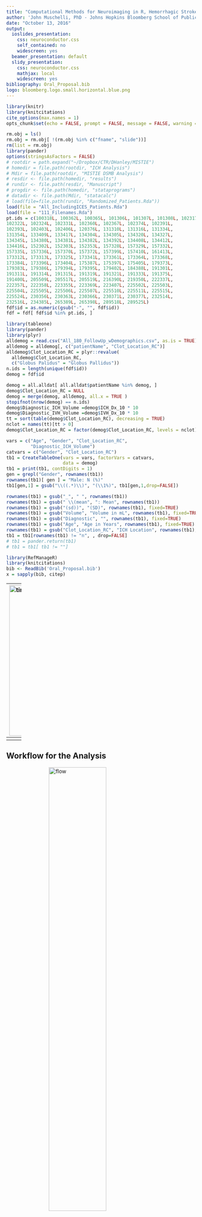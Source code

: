 ```yaml
---
title: "Computational Methods for Neuroimaging in R, Hemorrhagic Stroke and Neuroconductor"
author: 'John Muschelli, PhD - Johns Hopkins Bloomberg School of Public Health<br/> http://johnmuschelli.com/Rochester_2016.html <br/> <a href="https://twitter.com/strictlystat?lang=en">\@StrictlyStat</a> <br/> https://github.com/muschellij2'
date: "October 13, 2016"
output:
  ioslides_presentation:
    css: neuroconductor.css
    self_contained: no
    widescreen: yes
  beamer_presentation: default
  slidy_presentation:
    css: neuroconductor.css
    mathjax: local
    widescreen: yes
bibliography: Oral_Proposal.bib
logo: bloomberg.logo.small.horizontal.blue.png
---
```



<script type="text/x-mathjax-config">
MathJax.Hub.Config({ TeX: { extensions: ["color.js"] }});
</script>

```r
library(knitr)
library(knitcitations)
cite_options(max.names = 1)
opts_chunk$set(echo = FALSE, prompt = FALSE, message = FALSE, warning = FALSE, comment = "", results = 'hide')
```


```r
rm.obj = ls()
rm.obj = rm.obj[ !(rm.obj %in% c("fname", "slide"))]
rm(list = rm.obj)
library(pander)
options(stringsAsFactors = FALSE)
# rootdir = path.expand("~/Dropbox/CTR/DHanley/MISTIE")
# homedir = file.path(rootdir, "ICH Analysis")
# Mdir = file.path(rootdir, "MISTIE DSMB Analysis")
# resdir <- file.path(homedir, "results")
# rundir <- file.path(resdir, "Manuscript")
# progdir <- file.path(homedir, "stataprograms")
# datadir <- file.path(Mdir, "statacalc")
# load(file=file.path(rundir, "Randomized_Patients.Rda"))
load(file = "All_IncludingICES_Patients.Rda")
load(file = "111_Filenames.Rda")
pt.ids = c(100318L, 100362L, 100365L, 101306L, 101307L, 101308L, 102317L, 
102322L, 102324L, 102331L, 102360L, 102367L, 102374L, 102391L, 
102393L, 102403L, 102406L, 120376L, 131310L, 131316L, 131334L, 
131354L, 133409L, 133417L, 134304L, 134305L, 134320L, 134327L, 
134345L, 134380L, 134381L, 134382L, 134392L, 134408L, 134412L, 
134416L, 152302L, 152303L, 152353L, 157328L, 157329L, 157332L, 
157335L, 157336L, 157370L, 157372L, 157399L, 157410L, 161413L, 
173312L, 173313L, 173325L, 173341L, 173361L, 173364L, 173368L, 
173384L, 173396L, 173404L, 175387L, 175397L, 175405L, 179373L, 
179383L, 179386L, 179394L, 179395L, 179402L, 184388L, 191301L, 
191311L, 191314L, 191315L, 191319L, 191321L, 191333L, 191375L, 
191400L, 205509L, 205517L, 205519L, 216390L, 219350L, 222337L, 
222357L, 222358L, 223355L, 223369L, 223407L, 225502L, 225503L, 
225504L, 225505L, 225506L, 225507L, 225510L, 225511L, 225515L, 
225524L, 230356L, 230363L, 230366L, 230371L, 230377L, 232514L, 
232516L, 234385L, 265389L, 265398L, 289518L, 289525L)
fdf$id = as.numeric(gsub("-", "", fdf$id))
fdf = fdf[ fdf$id %in% pt.ids, ]
```

```r
library(tableone)
library(pander)
library(plyr)
alldemog = read.csv("All_180_FollowUp_wDemographics.csv", as.is = TRUE)
alldemog = alldemog[, c("patientName", "Clot_Location_RC")]
alldemog$Clot_Location_RC = plyr::revalue(
  alldemog$Clot_Location_RC,
  c("Globus Palidus" = "Globus Pallidus"))
n.ids = length(unique(fdf$id))
demog = fdf$id 

demog = all.alldat[ all.alldat$patientName %in% demog, ]
demog$Clot_Location_RC = NULL
demog = merge(demog, alldemog, all.x = TRUE )
stopifnot(nrow(demog) == n.ids)
demog$Diagnostic_ICH_Volume =demog$ICH_Dx_10 * 10 
demog$Diagnostic_IVH_Volume =demog$IVH_Dx_10 * 10 
tt = sort(table(demog$Clot_Location_RC), decreasing = TRUE)
nclot = names(tt)[tt > 0]
demog$Clot_Location_RC = factor(demog$Clot_Location_RC, levels = nclot)

vars = c("Age", "Gender", "Clot_Location_RC",
         "Diagnostic_ICH_Volume")
catvars = c("Gender", "Clot_Location_RC")
tb1 = CreateTableOne(vars = vars, factorVars = catvars, 
                     data = demog)
tb1 = print(tb1, contDigits = 1)
gen = grepl("Gender", rownames(tb1))
rownames(tb1)[ gen ] = "Male: N (%)"
tb1[gen,1] = gsub("\\((.*)\\)", "(\\1%)", tb1[gen,1,drop=FALSE])

rownames(tb1) = gsub("_", " ", rownames(tb1))
rownames(tb1) = gsub(" \\(mean", ": Mean", rownames(tb1))
rownames(tb1) = gsub("(sd))", "(SD)", rownames(tb1), fixed=TRUE)
rownames(tb1) = gsub("Volume", "Volume in mL", rownames(tb1), fixed=TRUE)
rownames(tb1) = gsub("Diagnostic", "", rownames(tb1), fixed=TRUE)
rownames(tb1) = gsub("Age", "Age in Years", rownames(tb1), fixed=TRUE)
rownames(tb1) = gsub("Clot_Location_RC", "ICH Location", rownames(tb1), fixed=TRUE)
tb1 = tb1[rownames(tb1) != "n", , drop=FALSE]
# tb1 = pander.return(tb1)
# tb1 = tb1[ tb1 != ""]
```

```r
library(RefManageR)
library(knitcitations)
bib <- ReadBib('Oral_Proposal.bib')
x = sapply(bib, citep)
```

----
<img src="figures/My_timeline.gif" style="width:1050px; height:400px; display: block; margin: auto;" alt="timeline">


## The MISTIE Stroke Trial 

* Minimally Invasive Surgery plus r-tPA for Intracerebral Hemorrhage Evacuation (<strong>MISTIE</strong>) 
    - Multi-center, multi-national Phase II clinical trial
    - Alteplase (donated by Genentech)

<div class="container">
<div id="left_col">
<img src="figures/MISTIE3-LOGO.png" style="width:200px; height:100px; display: block; margin: auto;" alt="MISTIE LOGO">
</div>
<div id="right_col">
PI: Dr. Dan Hanley
<img src="figures/Hanley.jpg" style="width:60%; display: block; margin: auto;" alt="Hanley">
</div>
</div>

* http://braininjuryoutcomes.com/mistie-about



## Intracranial/Intracerebral Hemorrhage (ICH)

<div class="container" style='font-size: 28pt;'> 
   <div id="left_col">

<img src="figures/stroke_hem_web.jpg" alt="hemorrhagic" style="display: block; margin: auto; width: 80%">

<p style = "font-size:10.5px; ">
<a href = "http://www.heartandstroke.com/site/c.ikIQLcMWJtE/b.3484153/k.7675/Stroke__Hemorrhagic_stroke.htm" style ="word-wrap: break-word;" >http://www.heartandstroke.com/site/c.ikIQLcMWJtE/b.3484153/k.7675/Stroke__Hemorrhagic_stroke.htm</a>
</p>

</div>
   <div id="right_col">

- When a blood vessel ruptures into tissue
- ≈ 13% of strokes


<img src="figures/spinning_brain_hemorrhage.gif" style="width:105%;  display: block; margin: auto;" alt="spinning">


  </div>

</div>


# Larger Hemorrhage Volume ⇒ Worse Outcome

```r
bibliography() 
```

# Goal: <br> Automatic Hemorrhage Volume Estimation 


# How do we measure hemorrhages?

## X-ray Computed Tomography (CT) Scans
<div class="notes">
Images are acquired from an X-ray scanner.  
x-ray goes around object and detector the other side of the object determines how many x-rays are recovered 
- fancy transform
- Image!
</div>
<div style="width:48%;float:left;">
<sub><sup><sub><sup>Image from http://www.cyberphysics.co.uk/topics/medical/CTScanner.htm</sup></sub></sup></sub>
![inline fill](figures/CT_diagram2.gif)
<br>
</div>
<div style="margin-left:48%;">
<img src="figures/Original_Image.png" style="width:100%;  display: block; margin: auto;" alt="MISTIE LOGO">
</div>




## Image Representation: voxels (3D pixels)
<div class="columns-2">
<img src="figures/Zoom_No_ICH.png"  style="width:100%;  display: block; margin: auto;">
<br>
<img src="figures/movie_final.gif" style="width:80%;  inline; display: block; margin: auto;" loop=infinite>

<p style='font-size: 10pt;'>Muschelli, John, Elizabeth Sweeney, and Ciprian Crainiceanu. "brainR: Interactive 3 and 4D Images of High Resolution Neuroimage Data." R JOURNAL 6.1 (2014): 42-48.</p>
</div>

## Terminology: Neuroimaging to Data/Statistics

<div style="font-size: 30pt">
* Segmentation ⇔ classification 
* Image ⇔ 3-dimensional array
    - composed of voxels
    - a typical CT has $512 \times 512 \times 30 ≈ 7.8$ million voxels
* Mask/Region of Interest ⇔ binary (0/1) image 
</div>


# How do we measure volume (currently)?

## Manual Segmentation

<div class="columns-2">
<img src="figures/Original_Image.png" style="width:100%;  display: block; margin: auto;" alt="MISTIE LOGO">
<br/>
<img src="figures/SS_Image_PrePredict_ROI_Mask.png" style="width:100%;  display: block; margin: auto;" alt="MISTIE LOGO">
</div>



---- 
<div class="container"> 
<div id="left_col2"> 
  <h2>Workflow for the Analysis</h2>
  </div>    
  <div id="right_col2">
<img src="figures/PITCH_Imaging_Pipeline_Flowchart_short_ct.png" style="width:55%; display: block; margin: auto;" alt="flow">
  </div>
</div>

---- 
<div class="container"> 
<div id="left_col2"> 
  <h2>Workflow for the Analysis</h2>
  </div>    
  <div id="right_col2">
<img src="figures/PITCH_Imaging_Pipeline_Flowchart_short.png" style="width:55%; display: block; margin: auto;" alt="flow">
  </div>
</div>



## Problem: CT Scans Capture **Everything**

<img src="figures/the_room.png" style="width:100%; display: block; margin: auto;" alt="The room">


## Brain Segmentation of CT Scans

* Muschelli, John, et al. "Validated automatic brain extraction of head CT images." NeuroImage 114 (2015): 379-385. http://bit.ly/CTBET_RCODE 

<div class="columns-2">
<img src="figures/Original_Image.png" style="width:100%;  display: block; margin: auto;" alt="MISTIE LOGO">
<br/>
<img src="figures/SS_Image.png" style="width:100%;  display: block; margin: auto;" alt="MISTIE LOGO">
</div>

---- 
<div class="container"> 
<div id="left_col2"> 
  <h2>Workflow for the Analysis</h2>
  </div>    
  <div id="right_col2">
<img src="figures/PITCH_Imaging_Pipeline_Flowchart_short_bet.png" style="width:55%; display: block; margin: auto;" alt="flow">
  </div>
</div>


# Hemorrhage Segmentation 


## Subject Data used: 111 scans (1 Per Patient)
<div id="wrap">
<div id="left_col">

```r
tb1 = cbind(rownames(tb1), tb1)
rownames(tb1) = NULL
tb1[,1] = gsub("   ", "&nbsp;&nbsp;&nbsp;", tb1[,1])
ind = grepl("Clot Location", tb1[,1])
tb1[ind,1] = gsub("RC", "", tb1[ind,1])
tb1[ind,1] = gsub("^Clot", "Reader-Based Clot", tb1[ind,1])
pander(tb1, justify = c("lr"))
```

</div>
<div id="right_col"  style='font-size: 24pt;'>


- Adults (inclusion criteria 18-80 years old)
- Mostly males
- Different sites, scanners, and locations in the brain

</div>

</div>

---- 
<div class="container"> 
<div id="left_col2"> 
  <h2>Workflow for the Analysis</h2>
  </div>    
  <div id="right_col2">
<img src="figures/PITCH_Imaging_Pipeline_Flowchart_short_pred.png" style="width:55%; display: block; margin: auto;" alt="flow">
  </div>
</div>

----
<div class="container"> 
<div id="left_col2"> 
  <h2> Predictors of ICH </h2>
 
  - Local "neighborhood" moments (mean, sd, skew, kurtosis)

Local Mean: $\bar{x}(v) = \frac{1}{27} \sum\limits_{k}^{27} x_k(v)$ <img src="figures/voxel_figure.gif" loop=infinite style="width:45%;  display: inline; margin: auto;">  

  - Threshold intensity
  - Gaussian Smoother (**big** neighborhood)

    
  
  
  </div>    
  <div id="right_col2"> 
  <img src="figures/Just_The_Covariates2.png" style="width:80%; display: block; margin: auto;" alt="Preds">  
  </div>
</div>



----

<div class="container"> 
<div id="left_col2"> 
  <h2>Data Structure for One Patient </h2> 
  
  - Each subject has matrix $X_{i}$
  - $V_{i}$ - voxels per person 
  - $P$ - number of predictors
  - $y_i$ - manual segmentation
  
 </div>    
  <div id="right_col2">   
  <img src="figures/voxel_stacking_i.png" style="width:100%;  display: block; margin: auto;" alt="MISTIE LOGO">  
  </div>
</div>  
  

----

<div class="container"> 
<div id="left_col2"> 
  <h2>Aggregate Data</h2>
  Training Data Structure
  
  * Stack together 10 randomly selected patients
  * Train model/classifier on this design matrix

  </div>    
  <div id="right_col2">
  <img src="figures/Large_Design_Matrix_small.jpg" style="width:45%;  display: block; margin: auto;" alt="MISTIE LOGO">  
  </div> 
</div>


## Fit Models / Classifier

Again, $y_{i}(v)$ is the presence / absence of ICH for voxel $v$ from person $i$.  

General model form: 
$$
 P\{y_{i}(v) = 1\}  \propto f\{X_{i}(v)\}
$$

## Models Fit on the Training Data

- Logistic Regression: \(f(X_{i}(v)) = \text{expit} \left\{ \beta_0 + \sum_{k= 1}^{p} x_{i, k}(v)\beta_{k}\right\}  \) (`glm` function)
- Generalized Additive Model `r citep("hastie_generalized_1990")` 
    - fit using penalized thin plate splines (`mgcv` package)
- LASSO `r citep(c("tibshirani_regression_1996", "friedman_regularization_2010"))` (`glmnet` package): 
$$ \mathcal{L}\left[\left.Y_{i}(v) \right|\, f\{X_i(v)\}\right] \propto \beta_0 + \sum_{k= 1}^{p} x_{i, k}(v) \beta_{k} + \lambda \sum_{k= 1}^{p} \left|\beta_{k}\right|
$$
- Random Forests `r citep(c("randomForest", "breiman2001random"))` (`randomForest` package)
<div class="centerer">
\(f(X_{i}(v)) \propto\) <img src="figures/Random_Forest.png" style="width:40%;inline;" alt="random forest">
</div>

# All results are on the 101 scans/patients <br/> not in the training data

----
<div class="container"> 
<div id="left_col"> 

- Get prediction for each voxel: $\hat{p}_{i}(v) = \hat{P}(y_i(v) = 1)$
- Threshold to get a binary value: $\hat{y}_{i} = \hat{p}_{i}(v) > 0.5$


$$
\text{Estimated Volume}_{i} = \text{cc per voxel} \times \sum_{v}^{V_i} \hat{y}_{i}(v)
$$

$$
\text{Volume}_{i}  = \text{cc per voxel} \times \sum_{v}^{V_i} y_{i}(v)
$$

- cc = cubic centimeters
- one milliliter (mL) = 1 cc

  </div>    
  <div id="right_col">
  <img src="figures/PITCH_Imaging_Pipeline_Flowchart_short_bin_box.png" style="width:100%; display: block; margin: auto;" alt="flow">  
  </div>
</div>

## Predicted Volume Estimates True Volume <img src="figures/Reseg_Volume_Logistic.png" style="width:55%;  display: block; margin: auto;" alt="Reseg">

## All models predicted volume pretty well <img src="figures/Reseg_Volume_Comparison.png" style="width:55%;  display: block; margin: auto;" alt="Reseg">


## Two Segmentations: Same Volume
<div class="columns-2">
<img src="figures/Reseg_161-413_20110710_1619_CT_2_HEAD_Head_Prediction.png" style="width:100%;  display: block; margin: auto;" alt="MISTIE LOGO">
<br/>
<img src="figures/Reseg_161-413_20110710_1619_CT_2_HEAD_Head_Random_Prediction.png" style="width:100%;  display: block; margin: auto;" alt="MISTIE LOGO">
</div>


## Patient with Median Overlap

<img src="figures/Reseg_Figure_DSI_Quantile_050_native_no_DSI.png" style="width:100%;  display: block; margin: auto;" alt="MISTIE LOGO"> 



## Conclusions of Stroke Analyses

<div style="font-size: 24pt">

- We can segment ICH volume from CT scans 
- The predictors seemed to be the "secret sauce"
    - not the algorithm
- Chose the Random Forest
    - PItcHPERFeCT: Primary Intracranial Hemorrhage Probability Estimation using Random Forests on CT

- R Package: [https://github.com/muschellij2/ichseg](https://github.com/muschellij2/ichseg)    
- Shiny Application [http://johnmuschelli.com/ich_segment.html](http://johnmuschelli.com/ich_segment.html)

</div>


---- 
<div class="container"> 
<div id="left_col2"> 
  <h2>Workflow for the Analysis</h2>
  
Statistical methods are just one part
  
  - Downstream from many steps 
  
  </div>    
  <div id="right_col2">
<img src="figures/PITCH_Imaging_Pipeline_Flowchart_short_box_stat.png" style="width:55%; display: block; margin: auto;" alt="flow">
  </div>
</div>

----
<div class="container"> 
<div id="left_col2"> 
  <h2>Workflow for the Analysis</h2>
  
Multiple pieces of software used

  - all different syntax
  
  </div>    
  <div id="right_col2">
<img src="figures/PITCH_Imaging_Pipeline_Flowchart_short_matlab.png" style="width:55%; display: block; margin: auto;" alt="flow">
  </div>
</div>


## This isn't atypical: lots of software choices

<img src="figures/carp_2012_figure_full.jpg" style="width:650px; display: block; margin: auto;" alt="flow">

<!-- ![](figures/carp_2012_figure_full.jpg) -->

From Carp, Joshua. "The secret lives of experiments: methods reporting in the fMRI literature." Neuroimage 63.1 (2012): 289-300.



```r
if (!require(cranlogs)) {
  devtools::install_github("metacran/cranlogs")
}
first_date = "2014-01-10"
today = Sys.Date()
long_today = format(Sys.time(), "%B %d, %Y")
packs = c("fslr", "brainR", "matlabr", "spm12r", "WhiteStripe", "oasis", "freesurfer", "papayar")
last_week = cran_downloads( when = "last-week",
                            packages = packs)
last_week = plyr::ddply(last_week, .(package), summarise, 
                  Last_Week = sum(count))
dl = cran_downloads( from = first_date, to = today,
                     packages = packs)
dl = ddply(dl, .(package), summarise, All_Time = sum(count))
dl = merge(dl, last_week)
dl = plyr::arrange(dl, desc(Last_Week))
colnames(dl) = c("Package", "All Time", "Last Week")
made_packs = c("fslr", "spm12r", "freesurfer")
made_packs = dl$Package[ dl$Package %in% made_packs] 
dl$Package[ dl$Package %in% made_packs] = paste0("<strong>", made_packs, "</strong>")
```


# <img src="figures/Better_Neuron_note.png" style="width:10%; display: inline; margin: auto;" alt="flow"> Neuroconductor: <br> A Framework for Reproducible Neuroimaging Analysis <br> in R


----
<div class="container"> 
<div id="left_col2"> 
  <h2>Neuroconductor Goal: </h2>
Lower the bar to entry 

- all R code
    - pipeline tool
    - native R code

Statisticians involved with entire pipeline
  
  - pipeline sensitivity analyses
      
  </div>    
  <div id="right_col2">
<img src="figures/PITCH_Imaging_Pipeline_Flowchart_short_R.png" style="width:55%; display: block; margin: auto;" alt="flow">
  </div>
</div>




## My Current Implementations

Number of downloads as of `r format(today, format="%B %d, %Y")` (`cranlogs` package):

<div class="container"> 
   <div class="left-half">

```r
DT::datatable(dl, filter = "none", selection = "none", rownames = FALSE,
          options = list(dom = 't', autoWidth = TRUE,
                         columnDefs = list(list(
                           className = 'dt-center',
                           targets = 0))),
          escape = FALSE
)
```
</div>
   <div class="right-half">
  <img src="figures/carp_2012_figure_box_crop.jpg" style="width:80%;  display: block; margin: auto;" alt="carp_box">  
  </div> 
</div>


----
<div class="container"> 
<div id="left_col2"> 
  <h2>Neuroconductor Goal: </h2>
  
  <p>
  Centralize the packages
  
  - [Medical Imaging Task View](https://cran.r-project.org/web/views/MedicalImaging.html) is good
    - no tutorials
  - [Neuroconductor Repository](https://github.com/neuroconductor-devel/)
  </p>
</div>    
  <div id="right_col2">
<img src="figures/grandma_meme.jpg" style="width:75%; display: block; margin: auto;" alt="flow">
  <p style='font-size: 12pt;'> From [https://imgflip.com/memegenerator/Grandma-Finds-The-Internet](https://imgflip.com/memegenerator/Grandma-Finds-The-Internet).
  </p>
  </div>
</div>


----
<div class="container"> 
<div class="left-half"> 
  <h2>Neuroconductor Goal: </h2>
  
  <p>
  Detailed **tutorials** on how to actually perform an analysis
  
  See [http://johnmuschelli.com/neuroc/](http://johnmuschelli.com/neuroc/)
  
  </p>
</div>    
<div class="right-half"> 
<img src="figures/cat_analysis.gif" style="width:100%; display: block; margin: auto;" alt="flow">
  <p style='font-size: 10pt;'> From [http://i.imgur.com/0Y1xISa.gifv](http://i.imgur.com/0Y1xISa.gifv).
  </p>

  </div>
</div>



----
<div class="container"> 
<div id="left_col2"> 
  <h2>Neuroconductor Goal: </h2>
  
  <p>
  Provide package checks/rules/**stability** 
  
  - check against other imaging software (e.g. FSL)
  </p>
</div>    
  <div id="right_col2">
  
  <img src="figures/github-logo.png" style="width:50%; display: block; margin: auto;" alt="flow"> 
  
  <img src="figures/docker.png" style="width:75%; display: block; margin: auto;" alt="flow"> 
  
  <img src="figures/travis_logo.png" style="width:75%; display: block; margin: auto;" alt="flow">   
  
<!-- <img src="figures/new_package_meme.jpg" style="width:75%; display: block; margin: auto;" alt="flow"> -->
<!--   <p style='font-size: 12pt;'> From [https://memegenerator.net/instance/51553268](https://memegenerator.net/instance/51553268). -->
<!--   </p> -->
  </div>
</div>



## Benefits of Neuroconductor: 

<div style='font-size: 32pt;'>
  
Allow neuroimaging to use all the things R has to offer.
  
- Statistics
- Versioning and testing
- Reproducibile reports and analyses
- Shiny
  
</div>


## Neuroconductor <img src="figures/Better_Neuron_note.png" style="width:10%; display: inline; margin: auto;" alt="flow">

<div style='font-size: 28pt;'>

Problems

1.  More control over the workflow = more work (**for us statisticians**!)
2.  Users need external software (versions/installation)
3.  No control over external software
    - if maintainer changes something, not much recourse
4.  Need the content (buy-in from the community)

</div>

## How do I get started?

<div class="container"> 
   <div class="left-half" style="font-size: 28pt;">
   
Neuroconductor Content:
[http://johnmuschelli.com/neuroc/](http://johnmuschelli.com/neuroc/)

Coursera Course: 
Introduction to Neurohacking In R

[https://www.coursera.org/learn/neurohacking/](https://www.coursera.org/learn/neurohacking/)

</div>
   <div class="right-half">
   <img src="figures/neurohacking_logo.png" style="width:60%; display: block; margin: auto;" alt="neurohacking">
</div>
</div>

## Thanks

<div class="container"> 
   <div class="left-half" style="font-size: 28pt;">
   Dan Hanley 
<img src="figures/Hanley.jpg" style="width:30%; margin: auto;" alt="Hanley">

   Ciprian Crainiceanu
   <img src="figures/Ciprian.jpg" style="width:20%;  margin: auto;" alt="neurohacking"> 
   

   Brian Caffo
   <img src="figures/bcaffo.jpg" style="width:20%;  margin: auto;" alt="neurohacking">
   


</div>
   <div class="right-half">
   
   Jean-Philippe Fortin <img src="figures/jp.png" style="width:25%;  margin: auto;" alt="neurohacking">      

   Adi Gherman
   <img src="figures/adi.png" style="width:20%;  margin: auto;" alt="neurohacking"> 
   
   
   Elizabeth Sweeney <img src="figures/sweeney.jpg" style="width:20%; margin: auto;" alt="neurohacking">   

      
</div>
</div>

# Questions



## Assessing Performance 
For each manual and automated segmentation, we can calculate the following 2-by-2 table, where the cells represent number of voxels and a corresponding Venn diagram:

<div style="width:45%;float: left;">
```r
mat = matrix(c("TN", "FN", "FP", "TP"), ncol=2, byrow=2)
colnames(mat) = rownames(mat) = c(0, 1)
names(dimnames(mat)) = c("PitCH", "Manual")
pander(mat, style="grid")
```

<table class = 'rmdtable' style='font-size: 26px;'>
<tr class = "header"><td></td><td></td><td colspan="2">Manual</td></tr>
<tr class = "header"><td></td><td></td><td>0</td><td>1</td></tr>
<tr><td rowspan="2"> PitCH</td><td>0</td><td style='font-size: 40px;'>TN</td><td style="color:blue">FN</td></tr>
<tr><td>1</td><td style="color:red">FP</td><td style="color:purple">TP</td></tr>
</table>
</div>

<div style="margin-left:48%;">
<img src="figures/Venn_Diagram_labeled.png" style="width:325px;height:325px;display: block; margin: auto;border:5px solid black"">
</div>

## Dice Similarity

<div style="width:48%;float:left;">
We calculate the Dice Similarity Index (DSI):
$$
\definecolor{red}{RGB}{255,0,0}
\definecolor{blue}{RGB}{0,0,255}
\definecolor{purple}{RGB}{128,0,128}
\definecolor{blac,}{RGB}{0,0,0}
\frac{ \color{purple} 2 \times \#  \text{TP} }{ \color{purple}  2 \times \#\text{TP} \color{black} + \color{red} \text{FN} \color{black} + \color{blue} \text{FP}} 
$$

- 0 indicates no overlap
- 1 means perfect agreement  
</div>

<div style="margin-left:48%;">

<img src="figures/Fraction_Figure.png" style="width:400px;height:460px;display: block; margin: auto;">

</div>



## <img src="figures/Reseg_Dice_Comparison.png" style="width:600px;  display: block; margin: auto;" alt="DICE">

## <img src="figures/Reseg_VarImpPlot.png" style="width:70%;  display: block; margin: auto;" alt="DICE">

## <img src="figures/Z_template.png" style="width:70%;  display: block; margin: auto;" alt="DICE">

## <img src="figures/Z_image.png" style="width:70%;  display: block; margin: auto;" alt="DICE">





## Under Development R Packages

1.  nitrc - download data from the **NITRC repository**
2.  MNITemplate$^*$ - data of a population-level "template" image
3.  EveTemplate$^*$ - data of a different template image
4.  kirby21 - data package with 2 subjects, 2 visits with multimodal imaging
5.  rcamino - interface to analyze DTI data
6.  msseg - MS lesion segmentation 
7.  extrantsr - pipelines for structural imaging analysis

Not started yet

8.  hcp - interface with Human Connectome Project
9.  afnir - R port of AFNI software (No. 2 on the chart)

$^*$ - working with Jean-Philippe Fortin on these


---

<div class="container"> 
<div id="left_col2"> 

```r
x = readLines("Rochester.Rmd")
x = trimws(x)
x = grep("^library\\(", x, value = TRUE)
libs = gsub("^library\\((.*)\\)", "\\1", x)
libs = c("rmarkdown", "knitr", libs)
libs = unique(libs)
libs = sort(libs)
last_lib = libs[length(libs)]
libs = paste0(libs[1:(length(libs) - 1)], collapse = ", ")
libs = paste0(libs, ", and ", last_lib)
```
The `r libs` packages were used to create this presentation in RStudio.
</div>
<div id="right_col2" style='font-size: 6pt;'> 

```r
devtools::session_info()
```
</div>
</div>



## Ischemic Stroke

<div class="container">
<div id="left_col">
<img src="figures/ischemic_stroke_edema_700w.jpg" alt="Ischemic" style="display: block; margin: auto; width: 80%">
</div>
<div id="right_col">

- Ischemic stroke - clot blocks oxygen/nutrients
- Tissue dies
- ≈87% of strokes

<p style = "font-size:10.5px;">
Image from <a href = "http://www.strokecenter.org/patients/about-stroke/ischemic-stroke/
" style ="word-wrap: break-word;" >http://www.strokecenter.org/patients/about-stroke/ischemic-stroke/
</a>
</p>
</div>
</div>

----
<div class="container"> 
<div class="left-half"> 
  <h2>Neuroconductor Goal: </h2>
  
  <p>
  R **Data** packages for testing
  
  - getting data is a common problem
  - developers can test packages
  - Kirby21 Data:
    - https://github.com/muschellij2/kirby21.t1
    - https://github.com/muschellij2/kirby21.t2
    - https://github.com/muschellij2/kirby21.flair
    - https://github.com/muschellij2/kirby21.fmri
    - https://github.com/muschellij2/kirby21.dti
  
  </p>
</div>    
  <div class="right-half"> 
<img src="figures/brains_meme.jpg" style="width:100%; display: block; margin: auto;" alt="flow">
  <p style='font-size: 12pt;'> From [https://memegenerator.net/Everywhere-Toy-Story](https://memegenerator.net/Everywhere-Toy-Story).
  </p>

  </div>
</div>



## Not Ischemic Stroke

<div class="container">
<div id="left_col">
<img src="figures/ischemic_stroke_edema_700w_not.jpg" alt="Ischemic" style="display: block; margin: auto; width: 80%">
</div>
<div id="right_col">

- Ischemic stroke - clot blocks oxygen/nutrients
- Tissue dies
- ≈87% of strokes

<p style = "font-size:10.5px;">
Image from <a href = "http://www.strokecenter.org/patients/about-stroke/ischemic-stroke/
" style ="word-wrap: break-word;" >http://www.strokecenter.org/patients/about-stroke/ischemic-stroke/
</a>
</p>
</div>
</div>
